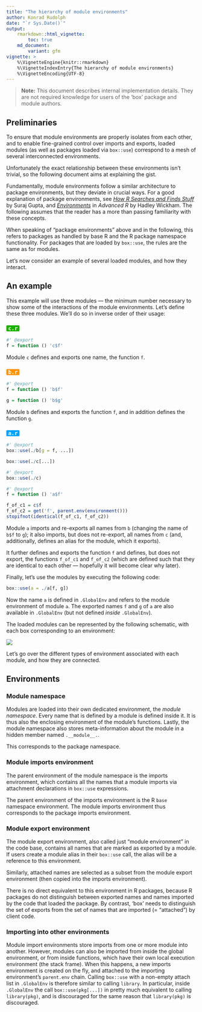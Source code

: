 ```yaml
---
title: "The hierarchy of module environments"
author: Konrad Rudolph
date: "`r Sys.Date()`"
output:
    rmarkdown::html_vignette:
        toc: true
    md_document:
        variant: gfm
vignette: >
    %\VignetteEngine{knitr::rmarkdown}
    %\VignetteIndexEntry{The hierarchy of module environments}
    %\VignetteEncoding{UTF-8}
---
```


> **Note:** This document describes internal implementation details. They are not required knowledge for users of the ‘box’ package and module authors.

## Preliminaries

To ensure that module environments are properly isolates from each other, and to enable fine-grained control over imports and exports, loaded modules (as well as packages loaded via `box::use`) correspond to a mesh of several interconnected environments.

Unfortunately the exact relationship between these environments isn’t trivial, so the following document aims at explaining the gist.

Fundamentally, module environments follow a similar architecture to package environments, but they deviate in crucial ways. For a good explanation of package environments, see [*How R Searches and Finds Stuff*](https://blog.thatbuthow.com/how-r-searches-and-finds-stuff/) by Suraj Gupta, and [*Environments*](http://adv-r.had.co.nz/Environments.html) in *Advanced R* by Hadley Wickham. The following assumes that the reader has a more than passing familiarity with these concepts.

When speaking of “package environments” above and in the following, this refers to packages as handled by base R and the R package namespace functionality. For packages that are loaded by `box::use`, the rules are the same as for modules.

Let’s now consider an example of several loaded modules, and how they interact.

## An example

This example will use three modules — the minimum number necessary to show some of the interactions of the module environments. Let’s define these three modules. We’ll do so in inverse order of their usage:

### <code><span style="background: #1DB100; color: white; padding: 0 5px; border-radius: 2px;">c.r</span></code>

```r
#' @export
f = function () 'c$f'
```

Module `c` defines and exports one name, the function `f`.

### <code><span style="background: #FF9300; color: white; padding: 0 5px; border-radius: 2px;">b.r</span></code>

```r
#' @export
f = function () 'b$f'

g = function () 'b$g'
```

Module `b` defines and exports the function `f`, and in addition defines the function `g`.

### <code><span style="background: #00A2FF; color: white; padding: 0 5px; border-radius: 2px;">a.r</span></code>

```r
#' @export
box::use(./b[g = f, ...])

box::use(./c[...])

#' @export
box::use(./c)

#' @export
f = function () 'a$f'

f_of_c1 = c$f
f_of_c2 = get('f', parent.env(environment()))
stopifnot(identical(f_of_c1, f_of_c2))
```

Module `a` imports and re-exports all names from `b` (changing the name of `b$f` to `g`); it also imports, but does not re-export, all names from `c` (and, additionally, defines an alias for the module, which it exports).

It further defines and exports the function `f` and defines, but does not export, the functions `f_of_c1` and `f_of_c2` (which are defined such that they are identical to each other — hopefully it will become clear why later).

Finally, let’s use the modules by executing the following code:

```r
box::use(a = ./a[f, g])
```

Now the name `a` is defined in `.GlobalEnv` and refers to the module environment of module `a`. The exported names `f` and `g` of `a` are also available in `.GlobalEnv` (but not defined *inside* `.GlobalEnv`).

The loaded modules can be represented by the following schematic, with each box corresponding to an environment:

![](environment-schema.png)

Let’s go over the different types of environment associated with each module, and how they are connected.

## Environments

### Module namespace

Modules are loaded into their own dedicated environment, the *module namespace*. Every name that is defined by a module is defined inside it. It is thus also the enclosing environment of the module’s functions. Lastly, the module namespace also stores meta-information about the module in a hidden member named `.__module__.`.

This corresponds to the package namespace.

### Module imports environment

The parent environment of the module namespace is the imports environment, which contains all the names that a module imports via attachment declarations in `box::use` expressions.

The parent environment of the imports environment is the R `base` namespace environment. The module imports environment thus corresponds to the package imports environment.

### Module export environment

The module export environment, also called just “module environment” in the code base, contains all names that are marked as exported by a module. If users create a module alias in their `box::use` call, the alias will be a reference to this environment.

Similarly, attached names are selected as a subset from the module export environment (then copied into the imports environment).

There is no direct equivalent to this environment in R packages, because R packages do not distinguish between exported names and names imported by the code that loaded the package. By contrast, ‘box’ needs to distinguish the set of exports from the set of names that are imported (= “attached”) by client code.

### Importing into other environments

Module import environments store imports from one or more module into another. However, modules can also be imported from inside the global environment, or from inside functions, which have their own local execution environment (the stack frame). When this happens, a new imports environment is created on the fly, and attached to the importing environment’s `parent.env` chain. Calling `box::use` with a non-empty attach list in `.GlobalEnv` is therefore similar to calling `library`. In particular, inside `.GlobalEnv` the call `box::use(pkg[...])` in pretty much equivalent to calling `library(pkg)`, and is discouraged for the same reason that `library(pkg)` is discouraged.
